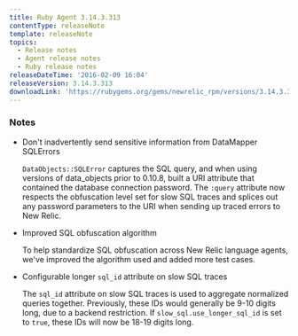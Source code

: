 ```yaml
---
title: Ruby Agent 3.14.3.313
contentType: releaseNote
template: releaseNote
topics:
  - Release notes
  - Agent release notes
  - Ruby release notes
releaseDateTime: '2016-02-09 16:04'
releaseVersion: 3.14.3.313
downloadLink: 'https://rubygems.org/gems/newrelic_rpm/versions/3.14.3.313'
---
```


### Notes

* Don't inadvertently send sensitive information from DataMapper SQLErrors

  `DataObjects::SQLError` captures the SQL query, and when using versions of data_objects prior to 0.10.8, built a URI attribute that contained the database connection password. The `:query` attribute now respects the obfuscation level set for slow SQL traces and splices out any password parameters to the URI when sending up traced errors to New Relic.
* Improved SQL obfuscation algorithm

  To help standardize SQL obfuscation across New Relic language agents, we've improved the algorithm used and added more test cases.
* Configurable longer `sql_id` attribute on slow SQL traces

  The `sql_id` attribute on slow SQL traces is used to aggregate normalized queries together. Previously, these IDs would generally be 9-10 digits long, due to a backend restriction. If `slow_sql.use_longer_sql_id` is set to `true`, these IDs will now be 18-19 digits long.
